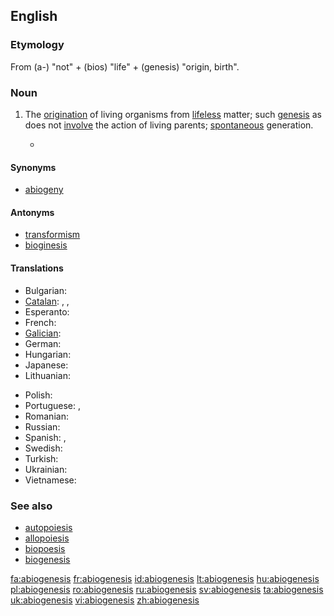 ==English==

===Etymology===
From {{etyl|grc}} {{term|lang=grc|ἀ-}} (a-) "not" + {{term|lang=grc|βίος}} (bios) "life" + {{term|lang=grc|γένεσις}} (genesis) "origin, birth".

===Noun===
{{en-noun|-}}

# {{biology}} The  [[origination]] of living organisms from [[lifeless]] matter; such [[genesis]] as does not [[involve]] the action of living parents; [[spontaneous]] generation.
#* {{quote-book|year=1870|author=Thomas Huxley|title=Imperial Granum, The Great Medicinal Food
|passage=I shall call the ... doctrine that living matter may be produced by not living matter, the hypothesis of '''abiogenesis'''}}

====Synonyms====
* [[abiogeny]]

====Antonyms====
* [[transformism]]
* [[bioginesis]]

====Translations====
{{trans-top|abiogenesis}}
* Bulgarian: {{t|bg|самозараждане}}
* [[Catalan]]: {{t|ca|abiogènesi|f}},  {{t|ca|autogènesi|f}},  {{t|ca|generació espontània|f}}
* Esperanto: {{t-|eo|abiogenezo|xs=Esperanto}}
* French: {{t+|fr|abiogenèse|f}}
* [[Galician]]: {{t|gl|abioxénese|f|xs=Galician}}
* German: {{t|de|Abiogenese|f}}
* Hungarian: {{t|hu|ősnemzés}}
* Japanese: {{t|ja|自然発生説|tr=しぜんはっせいせつ, shizenhasseisetsu}}
* Lithuanian: {{t+|lt|abiogenezė|f|xs=Lithuanian}}
{{trans-mid}}
* Polish: {{t+|pl|abiogeneza|f}}
* Portuguese: {{qualifier|Brazil}} {{t+|pt|abiogênese|f}},  {{qualifier|Portugal}} {{t|pt|abiogénese|f}}
* Romanian: {{t+|ro|abiogeneză|f}}
* Russian: {{t+|ru|абиогенез|m|alt=абиогене́з|tr=abiogenéz}}
* Spanish: {{t|es|autogénesis|f}},  {{t|es|generación espontánea|f}}
* Swedish: {{t+|sv|abiogenes|c}}
* Turkish: {{t|tr|abiyogenez}}
* Ukrainian: {{t|uk|абіогенез|m|tr=abiogenez|xs=Ukrainian}}
* Vietnamese: {{t|vi|sự phát sinh tự nhiên|xs=Vietnamese}}
{{trans-bottom}}

===See also===
* [[autopoiesis]]
* [[allopoiesis]]
* [[biopoesis]]
* [[biogenesis]]

[[fa:abiogenesis]]
[[fr:abiogenesis]]
[[id:abiogenesis]]
[[lt:abiogenesis]]
[[hu:abiogenesis]]
[[pl:abiogenesis]]
[[ro:abiogenesis]]
[[ru:abiogenesis]]
[[sv:abiogenesis]]
[[ta:abiogenesis]]
[[uk:abiogenesis]]
[[vi:abiogenesis]]
[[zh:abiogenesis]]